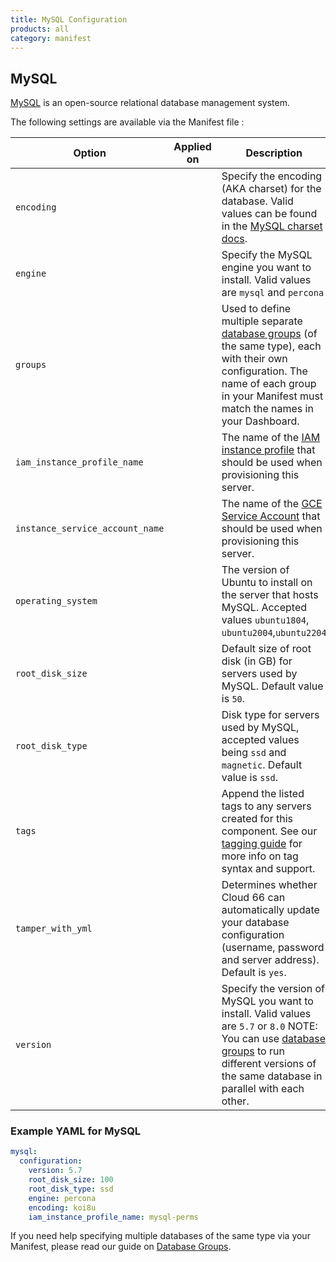 ```yaml
---
title: MySQL Configuration
products: all
category: manifest
---
```


## MySQL

[MySQL](https://www.mysql.com/) is an open-source relational database management system.

The following settings are available via the Manifest file :

|Option|Applied on|Description|Clouds|
|--- |--- |--- |--- |
|`encoding`|<Glyph icon="build" />|Specify the encoding (AKA charset) for the database. Valid values can be found in the [MySQL charset docs](https://dev.mysql.com/doc/refman/8.0/en/charset-charsets/).|All|
|`engine`|<Glyph icon="build" />|Specify the MySQL engine you want to install. Valid values are `mysql` and `percona`|All|
|`groups`|<Glyph icon="upgrade" />|Used to define multiple separate [database groups](/:product/:version?/databases/attaching-multiple-databases) (of the same type), each with their own configuration. The name of each group in your Manifest must match the names in your Dashboard.|All|
|`iam_instance_profile_name`|<Glyph icon="build" />|The name of the [IAM instance profile](/:product/:version?/build-and-config/advanced-cloud-configurations#using-iam-instance-profiles-with-your-servers) that should be used when provisioning this server.|AWS|
|`instance_service_account_name`|<Glyph icon="build" />|The name of the [GCE Service Account](/:product/:version?/build-and-config/advanced-cloud-configurations#using-gce-service-accounts-with-cloud-66) that should be used when provisioning this server.|GCE|
|`operating_system`|<Glyph icon="build" />|The version of Ubuntu to install on the server that hosts MySQL. Accepted values `ubuntu1804`, `ubuntu2004`,`ubuntu2204`|All|
|`root_disk_size`|<Glyph icon="build" />|Default size of root disk (in GB) for servers used by MySQL. Default value is `50`.|AWS, Azure, GCE|
|`root_disk_type`|<Glyph icon="build" />|Disk type for servers used by MySQL, accepted values being `ssd` and `magnetic`. Default value is `ssd`.|AWS, GCE|
| `tags` | <Glyph icon="build" /> | Append the listed tags to any servers created for this component. See our [tagging guide](/:product/:version?/servers/tagging-components) for more info on tag syntax and support. | AWS, Azure, DigitalOcean, Hetzner |
|`tamper_with_yml`|<Glyph icon="redeploy" />|Determines whether Cloud 66 can automatically update your database configuration (username, password and server address). Default is `yes`.|All|
|`version`|<Glyph icon="build" />|Specify the version of MySQL you want to install. Valid values are `5.7` or `8.0` NOTE: You can use [database groups](/:product/:version?/databases/attaching-multiple-databases) to run different versions of the same database in parallel with each other.|All|

### Example YAML for MySQL

```yaml
mysql:
  configuration:
    version: 5.7
    root_disk_size: 100
    root_disk_type: ssd
    engine: percona
    encoding: koi8u
    iam_instance_profile_name: mysql-perms
```

If you need help specifying multiple databases of the same type via your Manifest, please read our guide on [Database Groups](/:product/:version?/manifest/database-groups).